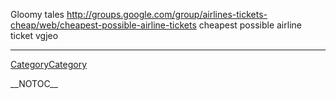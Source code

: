Gloomy tales http://groups.google.com/group/airlines-tickets-cheap/web/cheapest-possible-airline-tickets cheapest possible airline ticket  vgjeo
----
[[CategoryCategory]]

__NOTOC__